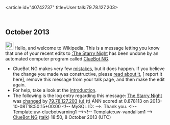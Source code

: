 <article id="40742737" title=User talk:79.78.127.203>
	<talkpage id="40742737" title="User talk:79.78.127.203">


== October 2013 ==
[[Image:Information.svg|left|25px|alt=|link=]] Hello, and welcome to Wikipedia. This is a message letting you know that one of your recent edits to [[:The Starry Night]] has been undone by an automated computer program called [[User:ClueBot NG|ClueBot NG]].
{{clear}}
* ClueBot NG makes very few [[User:ClueBot NG#Information About False Positives|mistakes]], but it does happen. If you believe the change you made was constructive, please [[User:ClueBot NG#Information About False Positives|read about it]], [{{User:ClueBot NG/Warnings/FPReport|}} report it here], remove this message from your talk page, and then make the edit again.
* For help, take a look at the [[Wikipedia:Introduction|introduction]].
* The following is the log entry regarding this message: [[The Starry Night]] was [http://en.wikipedia.org/w/index.php?title=The+Starry+Night&amp;diff=576327272&amp;oldid=574545134 changed] by [[Special:Contributions/79.78.127.203|79.78.127.203]] [[User:79.78.127.203|(u)]] [[User talk:79.78.127.203|(t)]] ANN scored at 0.878113 on 2013-10-08T18:50:15+00:00 &lt;!-- MySQL ID:  --&gt;. Thank you. &lt;!-- Template:uw-cluebotwarning1 --&gt;&lt;!-- Template:uw-vandalism1 --&gt; [[User:ClueBot NG|ClueBot NG]] ([[User talk:ClueBot NG|talk]]) 18:50, 8 October 2013 (UTC)
	</talkpage>
</article>